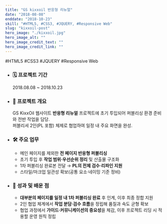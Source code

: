 ```yaml
---
title: "GS kixxoil 반응형 리뉴얼"
date: "2018-08-08"
enddate: "2018-10-23"
skill: "#HTML5, #CSS3, #JQUERY, #Responsive Web"
slug: "kixxoil-post"
hero_image: "./kixxoil.jpg"
hero_image_alt: ""
hero_image_credit_text: ""
hero_image_credit_link: ""
---
```


<div className="badge-wrap">
  <span className="badge badge-html">#HTML5</span>
  <span className="badge badge-css">#CSS3</span>
  <span className="badge badge-javscript">#JQUERY</span>
  <span className="badge badge-rwd">#Responsive Web</span>
</div>

- ### 🗓️ 프로젝트 기간

  2018.08.08 ~ 2018.10.23

- ### 📌 프로젝트 개요

  GS KixxOil 웹사이트 **반응형 리뉴얼** 프로젝트에 초기 투입되어 퍼블리싱 환경 준비와 전반 작업을 담당.  
  퍼블리셔 2인(PL 포함) 체제로 협업하여 일정 내 주요 화면을 완성.

- ### 🛠 주요 업무

  - 메인 페이지를 제외한 **전 페이지 반응형 퍼블리싱**
  - 초기 투입 후 **작업 범위·우선순위 정리** 및 산출물 구조화
  - 1차 퍼블리싱 완료본 전달 → **PL의 전체 검수·리파인 지원**
  - 스타일/마크업 일관성 확보(공통 요소·네이밍 기준 정비)

- ### 🎯 성과 및 배운 점

  - **대부분의 페이지를 일정 내 1차 퍼블리싱 완료** 후 인계, 이후 최종 정합 지원
  - 2인 협업 체계에서 **작업 분담·검수 흐름**을 정립해 품질과 속도 균형 확보
  - 협업 과정에서 **가이드·커뮤니케이션의 중요성**을 체감, 이후 프로젝트 리딩 시 적용할 운영 원칙 정립
